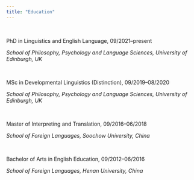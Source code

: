 ```yaml
---
title: "Education"
---
```


<br>

<p>PhD in Linguistics and English Language, 09/2021–present</p>

*School of Philosophy, Psychology and Language Sciences, University of Edinburgh, UK*

<br>

<p>MSc in Developmental Linguistics (Distinction), 09/2019–08/2020</p>

*School of Philosophy, Psychology and Language Sciences, University of Edinburgh, UK*

<br>

<p>Master of Interpreting and Translation, 09/2016–06/2018</p>

*School of Foreign Languages, Soochow University, China*

<br>

<p>Bachelor of Arts in English Education, 09/2012–06/2016</p>

*School of Foreign Languages, Henan University, China*
